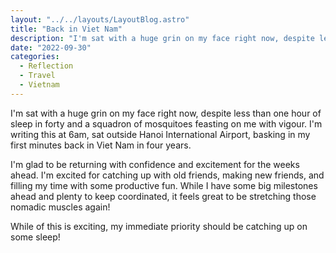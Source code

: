 ```yaml
---
layout: "../../layouts/LayoutBlog.astro"
title: "Back in Viet Nam"
description: "I'm sat with a huge grin on my face right now, despite less than one hour of sleep in forty and a squadron of mosquitoes feasting on me with vigour."
date: "2022-09-30"
categories:
  - Reflection
  - Travel
  - Vietnam
---
```


I'm sat with a huge grin on my face right now, despite less than one hour of sleep in forty and a squadron of mosquitoes feasting on me with vigour. I'm writing this at 6am, sat outside Hanoi International Airport, basking in my first minutes back in Viet Nam in four years.

I'm glad to be returning with confidence and excitement for the weeks ahead. I'm excited for catching up with old friends, making new friends, and filling my time with some productive fun. While I have some big milestones ahead and plenty to keep coordinated, it feels great to be stretching those nomadic muscles again!

While of this is exciting, my immediate priority should be catching up on some sleep!